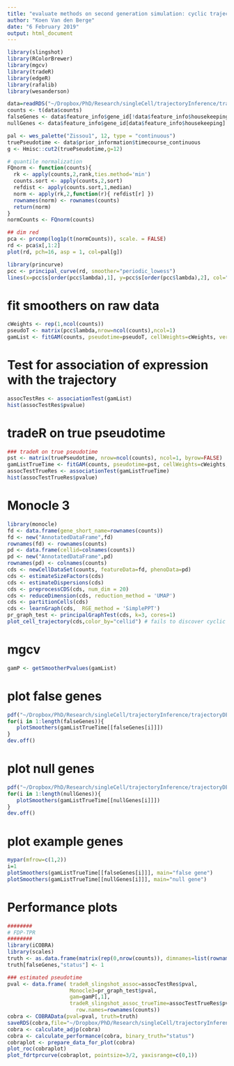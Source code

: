 ```yaml
---
title: "evaluate methods on second generation simulation: cyclic trajectory"
author: "Koen Van den Berge"
date: "6 February 2019"
output: html_document
---
```


```r
library(slingshot)
library(RColorBrewer)
library(mgcv)
library(tradeR)
library(edgeR)
library(rafalib)
library(wesanderson)

data=readRDS("~/Dropbox/PhD/Research/singleCell/trajectoryInference/trajectoryDE/tradeRPaper/simulation/sim2_dyngen_cycle_72/72.rds")
counts <- t(data$counts)
falseGenes <- data$feature_info$gene_id[!data$feature_info$housekeeping]
nullGenes <- data$feature_info$gene_id[data$feature_info$housekeeping]

pal <- wes_palette("Zissou1", 12, type = "continuous")
truePseudotime <- data$prior_information$timecourse_continuous
g <- Hmisc::cut2(truePseudotime,g=12)

# quantile normalization
FQnorm <- function(counts){
  rk <- apply(counts,2,rank,ties.method='min')
  counts.sort <- apply(counts,2,sort)
  refdist <- apply(counts.sort,1,median)
  norm <- apply(rk,2,function(r){ refdist[r] })
  rownames(norm) <- rownames(counts)
  return(norm)
}
normCounts <- FQnorm(counts)

## dim red
pca <- prcomp(log1p(t(normCounts)), scale. = FALSE)
rd <- pca$x[,1:2]
plot(rd, pch=16, asp = 1, col=pal[g])

library(princurve)
pcc <- principal_curve(rd, smoother="periodic_lowess")
lines(x=pcc$s[order(pcc$lambda),1], y=pcc$s[order(pcc$lambda),2], col="red", lwd=2)
```

# fit smoothers on raw data

```r
cWeights <- rep(1,ncol(counts))
pseudoT <- matrix(pcc$lambda,nrow=ncol(counts),ncol=1)
gamList <- fitGAM(counts, pseudotime=pseudoT, cellWeights=cWeights, verbose=TRUE)
```

# Test for association of expression with the trajectory

```r
assocTestRes <- associationTest(gamList)
hist(assocTestRes$pvalue)
```

# tradeR on true pseudotime

```r
### tradeR on true pseudotime
pst <- matrix(truePseudotime, nrow=ncol(counts), ncol=1, byrow=FALSE)
gamListTrueTime <- fitGAM(counts, pseudotime=pst, cellWeights=cWeights, verbose=TRUE)
assocTestTrueRes <- associationTest(gamListTrueTime)
hist(assocTestTrueRes$pvalue)
```

# Monocle 3

```r
library(monocle)
fd <- data.frame(gene_short_name=rownames(counts))
fd <- new("AnnotatedDataFrame",fd)
rownames(fd) <- rownames(counts)
pd <- data.frame(cellid=colnames(counts))
pd <- new("AnnotatedDataFrame",pd)
rownames(pd) <- colnames(counts)
cds <- newCellDataSet(counts, featureData=fd, phenoData=pd)
cds <- estimateSizeFactors(cds)
cds <- estimateDispersions(cds)
cds <- preprocessCDS(cds, num_dim = 20)
cds <- reduceDimension(cds, reduction_method = 'UMAP')
cds <- partitionCells(cds)
cds <- learnGraph(cds,  RGE_method = 'SimplePPT')
pr_graph_test <- principalGraphTest(cds, k=3, cores=1)
plot_cell_trajectory(cds,color_by="cellid") # fails to discover cyclic pattern.
```

# mgcv

```r
gamP <- getSmootherPvalues(gamList)
```


# plot false genes

```r
pdf("~/Dropbox/PhD/Research/singleCell/trajectoryInference/trajectoryDE/tradeRPaper/simulation/sim2_dyngen_cycle_72/falseGenesTruePseudotime.pdf")
for(i in 1:length(falseGenes)){
   plotSmoothers(gamListTrueTime[[falseGenes[i]]])
}
dev.off()
```

# plot null genes

```r
pdf("~/Dropbox/PhD/Research/singleCell/trajectoryInference/trajectoryDE/tradeRPaper/simulation/sim2_dyngen_cycle_72/nullGenesTruePseudotime.pdf")
for(i in 1:length(nullGenes)){
   plotSmoothers(gamListTrueTime[[nullGenes[i]]])
}
dev.off()
```

# plot example genes

```r
mypar(mfrow=c(1,2))
i=1
plotSmoothers(gamListTrueTime[[falseGenes[i]]], main="false gene")
plotSmoothers(gamListTrueTime[[nullGenes[i]]], main="null gene")
```

# Performance plots

```r
########
# FDP-TPR
########
library(iCOBRA)
library(scales)
truth <- as.data.frame(matrix(rep(0,nrow(counts)), dimnames=list(rownames(counts),"status")))
truth[falseGenes,"status"] <- 1

### estimated pseudotime
pval <- data.frame( tradeR_slingshot_assoc=assocTestRes$pval,
                    Monocle3=pr_graph_test$pval,
                    gam=gamP[,1],
                    tradeR_slingshot_assoc_trueTime=assocTestTrueRes$pvalue,
                      row.names=rownames(counts))
cobra <- COBRAData(pval=pval, truth=truth)
saveRDS(cobra,file="~/Dropbox/PhD/Research/singleCell/trajectoryInference/trajectoryDE/tradeRPaper/simulation/sim2_dyngen_cycle_72/cobraObject.rds")
cobra <- calculate_adjp(cobra)
cobra <- calculate_performance(cobra, binary_truth="status")
cobraplot <- prepare_data_for_plot(cobra)
plot_roc(cobraplot)
plot_fdrtprcurve(cobraplot, pointsize=3/2, yaxisrange=c(0,1))
```
